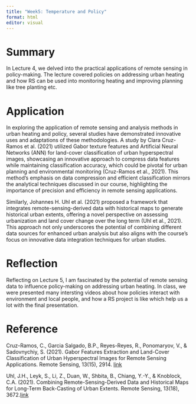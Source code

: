 ```yaml
---
title: "Week5: Temperature and Policy"
format: html
editor: visual
---
```


# Summary

In Lecture 4, we delved into the practical applications of remote sensing in policy-making. The lecture covered policies on addressing urban heating and how RS can be used into monitoring heating and improving planning like tree planting etc.

# Application

  In exploring the application of remote sensing and analysis methods in urban heating and policy, several studies have demonstrated innovative uses and adaptations of these methodologies. A study by Clara Cruz-Ramos et al. (2021) utilized Gabor texture features and Artificial Neural Networks (ANN) for land-cover classification of urban hyperspectral images, showcasing an innovative approach to compress data features while maintaining classification accuracy, which could be pivotal for urban planning and environmental monitoring (Cruz-Ramos et al., 2021). This method's emphasis on data compression and efficient classification mirrors the analytical techniques discussed in our course, highlighting the importance of precision and efficiency in remote sensing applications.

  Similarly, Johannes H. Uhl et al. (2021) proposed a framework that integrates remote-sensing-derived data with historical maps to generate historical urban extents, offering a novel perspective on assessing urbanization and land cover change over the long term (Uhl et al., 2021). This approach not only underscores the potential of combining different data sources for enhanced urban analysis but also aligns with the course's focus on innovative data integration techniques for urban studies.


# Reflection

Reflecting on Lecture 5,  I am fascinated by the potential of remote sensing data to influence policy-making on addressing urban heating. In class, we were presented many intersting videos about how policies interact with environment and local people, and how a RS project is like which help us a lot with the final presentation.


# Reference

Cruz-Ramos, C., Garcia Salgado, B.P., Reyes-Reyes, R., Ponomaryov, V., & Sadovnychiy, S. (2021). Gabor Features Extraction and Land-Cover Classification of Urban Hyperspectral Images for Remote Sensing Applications. Remote Sensing, 13(15), 2914. [link](https://dx.doi.org/10.3390/rs13152914)

Uhl, J.H., Leyk, S., Li, Z., Duan, W., Shbita, B., Chiang, Y.-Y., & Knoblock, C.A. (2021). Combining Remote-Sensing-Derived Data and Historical Maps for Long-Term Back-Casting of Urban Extents. Remote Sensing, 13(18), 3672.[link](https://dx.doi.org/10.3390/rs13183672)